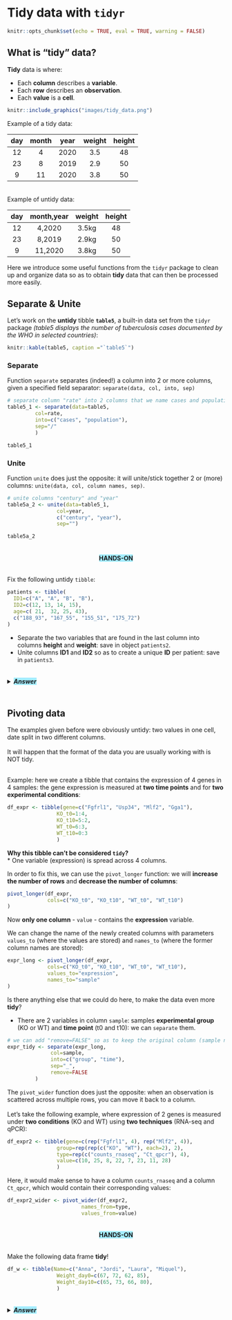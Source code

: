 # Tidy data with `tidyr`

```r
knitr::opts_chunk$set(echo = TRUE, eval = TRUE, warning = FALSE)
```

## What is "tidy" data?

**Tidy** data is where:

* Each **column** describes a **variable**.
* Each **row** describes an **observation**.
* Each **value** is a **cell**.

```r
knitr::include_graphics("images/tidy_data.png")
```


Example of a tidy data:

| day | month  | year  |  weight |  height |
|:---:|:---:|:---:|:---:|:---:|
| 12 | 4  | 2020  |  3.5 |  48 |
| 23 |  8 | 2019  | 2.9  |  50 |
| 9 |  11 | 2020  | 3.8  |  50 |

<br>
Example of untidy data:

| day | month,year  |  weight |  height |
|:---:|:---:|:---:|:---:|
| 12 | 4,2020  |  3.5kg |  48 |
| 23 |  8,2019  | 2.9kg  |  50 |
| 9 |  11,2020  | 3.8kg  |  50 |

Here we introduce some useful functions from the `tidyr` package to clean up and organize data so as to obtain **tidy** data that can then be processed more easily.
<br>



## Separate & Unite

Let's work on the **untidy** tibble **`table5`**, a built-in data set from the `tidyr` package *(table5 displays the number of tuberculosis cases documented by the WHO in selected countries)*:


```r
knitr::kable(table5, caption ="`table5`")
```

### Separate

Function `separate` separates (indeed!) a column into 2 or more columns, given a specified field separator: `separate(data, col, into, sep)`

```r
# separate column "rate" into 2 columns that we name cases and population, based on the "/" separator.
table5_1 <- separate(data=table5, 
         col=rate, 
         into=c("cases", "population"),
         sep="/"
         )

table5_1
```

### Unite

Function `unite` does just the opposite: it will unite/stick together 2 or (more) columns: `unite(data, col, column names, sep)`.

```r
# unite columns "century" and "year"
table5a_2 <- unite(data=table5_1,
                col=year,
                c("century", "year"), 
                sep="")

table5a_2
```

<center><h4 style="background-color: #a4edff; display: inline-block;">**HANDS-ON**</h4></center>

Fix the following untidy `tibble`:

```r
patients <- tibble(
  ID1=c("A", "A", "B", "B"),
  ID2=c(12, 13, 14, 15),
  age=c( 21,  32, 25, 43),
  c("188_93", "167_55", "155_51", "175_72")
)
```

* Separate the two variables that are found in the last column into columns **height** and **weight**: save in object `patients2`.
* Unite columns **ID1** and **ID2** so as to create a unique **ID** per patient: save in `patients3`.

<details>
<summary>
<h5 style="background-color: #a4edff; display: inline-block;">*Answer*</h5>
</summary>

```r
# Separate the two variables that are found in the last column.
patients2 <- separate(data=patients, 
         col=4,
         into=c("height", "weight"),
         sep="_")

# Unite columns ID1 and ID2 so as to create a unique ID per patient.
patients3 <- unite(data=patients2,
      col="ID",
      c("ID1", "ID2"),
      sep="")
```

* Is there a problem with `patients3`? Display the tibble in the R console...

Columns `height` and `weight` are **treated as characters** (because they originally contained **underscores** "_" !).
<br> 
We can convert them into numbers with the `convert=TRUE` parameter in `separate`:

```r
# convert=TRUE: runs `type.convert` fonction (that converts data to appropriate type)
patients2 <- separate(data=patients, 
                      col=4,
                      into=c("height", "weight"),
                      sep="_", 
                      convert=TRUE)
```

</details>



## Pivoting data

The examples given before were obviously untidy: two values in one cell, date split in two different columns.
<br><br>
It will happen that the format of the data you are usually working with is NOT tidy.

<br>
Example: here we create a tibble that contains the expression of 4 genes in 4 samples: the  gene expression is measured at **two time points** and for **two experimental conditions**:

```r
df_expr <- tibble(gene=c("Fgfrl1", "Usp34", "Mlf2", "Gga1"),
                KO_t0=1:4,
                KO_t10=5:2,
                WT_t0=6:3,
                WT_t10=0:3
                )
```

**Why this tibble can't be considered `tidy`?**
<br>
* One variable (expression) is spread across 4 columns.

In order to fix this, we can use the `pivot_longer` function: we will **increase the number of rows** and **decrease the number of columns**:

```r
pivot_longer(df_expr,
             cols=c("KO_t0", "KO_t10", "WT_t0", "WT_t10")
)
```

Now **only one column** - `value` - contains the **expression** variable.

We can change the name of the newly created columns with parameters `values_to` (where the values are stored) and `names_to` (where the former column names are stored):

```r
expr_long <- pivot_longer(df_expr,
             cols=c("KO_t0", "KO_t10", "WT_t0", "WT_t10"),
             values_to="expression",
             names_to="sample"
)
```

Is there anything else that we could do here, to make the data even more **tidy**?

* There are 2 variables in column `sample`: samples **experimental group** (KO or WT) and **time point** (t0 and t10): we can `separate` them.

```r
# we can add "remove=FALSE" so as to keep the original column (sample name), that can be useful in this case:
expr_tidy <- separate(expr_long,
              col=sample, 
              into=c("group", "time"),
              sep="_",
              remove=FALSE
         )    
```

The `pivot_wider` function does just the opposite: when an observation is scattered across multiple rows, you can move it back to a column.
<br><br>
Let's take the following example, where expression of 2 genes is measured under **two conditions** (KO and WT) using **two techniques** (RNA-seq and qPCR):
```r
df_expr2 <- tibble(gene=c(rep("Fgfrl1", 4), rep("Mlf2", 4)),
                group=rep(rep(c("KO", "WT"), each=2), 2),
                type=rep(c("counts_rnaseq", "Ct_qpcr"), 4),
                value=c(10, 25, 8, 22, 7, 23, 11, 28)
                )
```

Here, it would make sense to have a column `counts_rnaseq` and a column `Ct_qpcr`, which would contain their corresponding values:

```r
df_expr2_wider <- pivot_wider(df_expr2,
                        names_from=type, 
                        values_from=value)
```

<center><h4 style="background-color: #a4edff; display: inline-block;">**HANDS-ON**</h4></center>

Make the following data frame **tidy**!

```r
df_w <- tibble(Name=c("Anna", "Jordi", "Laura", "Miquel"),
                Weight_day0=c(67, 72, 62, 85),
                Weight_day10=c(65, 73, 66, 80),
                )
```

<details>
<summary>
<h5 style="background-color: #a4edff; display: inline-block;">*Answer*</h5>
</summary>

```r
# `pivot_longer` on "Weight" columns:
df_w2 <- pivot_longer(df_w, 
                    cols=c("Weight_day0", "Weight_day10"),
                    values_to="weight", 
                    names_to="day"
                    )

# `separate` on the "day" column
  # into=c(NA, "day"): the first output is ignored (in the), the "Weight" strings
df_w3 <- separate(df_w2, col = "day", 
                  sep="_", 
                  into=c(NA, "day")
                  )
```

</details>


                

